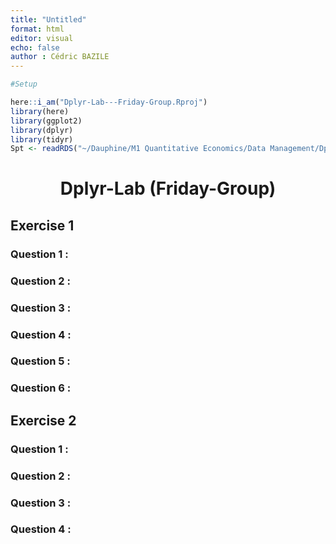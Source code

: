 ```yaml
---
title: "Untitled"
format: html
editor: visual
echo: false 
author : Cédric BAZILE
---
```


```r
#Setup

here::i_am("Dplyr-Lab---Friday-Group.Rproj")
library(here)
library(ggplot2)
library(dplyr)
library(tidyr)
Spt <- readRDS("~/Dauphine/M1 Quantitative Economics/Data Management/Dplyr-Lab---Friday-Group/top-spotify-songs-from-20102019-by-year.Rds")
```


<center>

# Dplyr-Lab (Friday-Group)

</center>

## Exercise 1 

### Question 1 :

### Question 2 :

### Question 3 :

### Question 4 :

### Question 5 :

### Question 6 :




## Exercise 2

### Question 1 :

### Question 2 :

### Question 3 :

### Question 4 :

